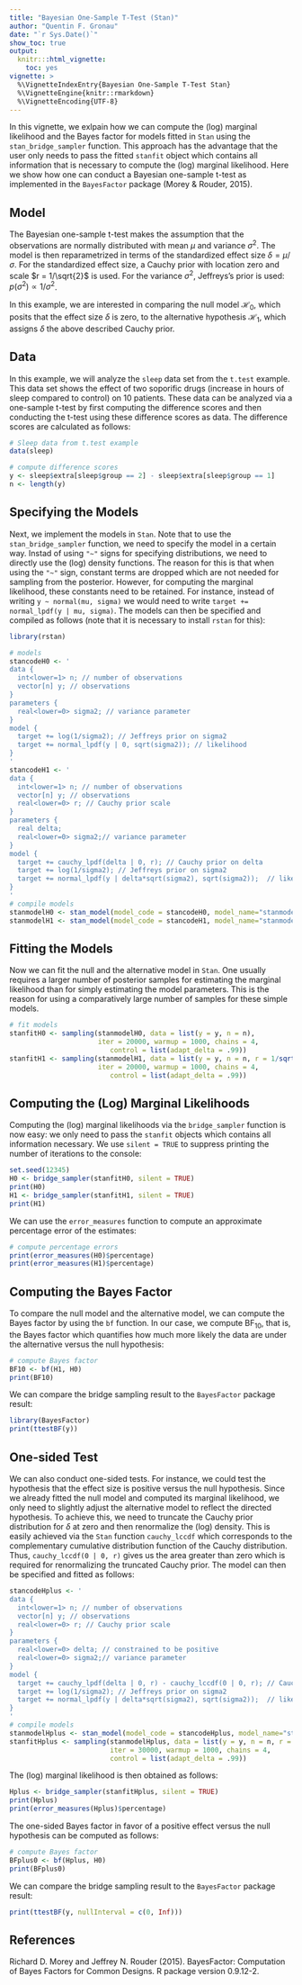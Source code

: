 ```yaml
---
title: "Bayesian One-Sample T-Test (Stan)"
author: "Quentin F. Gronau"
date: "`r Sys.Date()`"
show_toc: true
output:
  knitr:::html_vignette:
    toc: yes
vignette: >
  %\VignetteIndexEntry{Bayesian One-Sample T-Test Stan}
  %\VignetteEngine{knitr::rmarkdown}
  %\VignetteEncoding{UTF-8}
---
```

  
In this vignette, we exlpain how we can compute the (log) marginal likelihood and the Bayes factor for models fitted in `Stan` using the `stan_bridge_sampler` function. This approach has the advantage that the user only needs to pass the fitted `stanfit` object which contains all information that is necessary to compute the (log) marginal likelihood. Here we show how one can conduct a Bayesian one-sample t-test as implemented in the `BayesFactor` package (Morey & Rouder, 2015).
  
## Model
The Bayesian one-sample t-test makes the assumption that the observations are normally distributed with mean $\mu$ and variance $\sigma^2$. The model is then reparametrized in terms of the standardized effect size $\delta = \mu/\sigma$. For the standardized effect size, a Cauchy prior with location zero and scale $r = 1/\sqrt{2}$ is used. For the variance $\sigma^2$, Jeffreys's prior is used: $p(\sigma^2) \propto 1/\sigma^2$.
  
In this example, we are interested in comparing the null model $\mathcal{H}_0$, which posits that the effect size $\delta$ is zero, to the alternative hypothesis $\mathcal{H}_1$, which assigns $\delta$ the above described Cauchy prior.
  
## Data
In this example, we will analyze the `sleep` data set from the `t.test` example. This data set shows the effect of two soporific drugs (increase in hours of sleep compared to control) on 10 patients. These data can be analyzed via a one-sample t-test by first computing the difference scores and then conducting the t-test using these difference scores as data. The difference scores are calculated as follows:
  
```r
# Sleep data from t.test example
data(sleep)

# compute difference scores
y <- sleep$extra[sleep$group == 2] - sleep$extra[sleep$group == 1]
n <- length(y)
```

## Specifying the Models
Next, we implement the models in `Stan`. Note that to use the `stan_bridge_sampler` function, we need to specify the model in a certain way. Instad of using `"~"` signs for specifying distributions, we need to directly use the (log) density functions. The reason for this is that when using the `"~"` sign, constant terms are dropped which are not needed for sampling from the posterior. However, for computing the marginal likelihood, these constants need to be retained. For instance, instead of writing `y ~ normal(mu, sigma)` we would need to write `target += normal_lpdf(y | mu, sigma)`. The models can then be specified and compiled as follows (note that it is necessary to install `rstan` for this):
```r
library(rstan)

# models
stancodeH0 <- '
data {
  int<lower=1> n; // number of observations
  vector[n] y; // observations
}
parameters {
  real<lower=0> sigma2; // variance parameter
}
model {
  target += log(1/sigma2); // Jeffreys prior on sigma2
  target += normal_lpdf(y | 0, sqrt(sigma2)); // likelihood
}
'
stancodeH1 <- '
data {
  int<lower=1> n; // number of observations
  vector[n] y; // observations
  real<lower=0> r; // Cauchy prior scale
}
parameters {
  real delta;
  real<lower=0> sigma2;// variance parameter
}
model {
  target += cauchy_lpdf(delta | 0, r); // Cauchy prior on delta
  target += log(1/sigma2); // Jeffreys prior on sigma2
  target += normal_lpdf(y | delta*sqrt(sigma2), sqrt(sigma2));  // likelihood
}
'
# compile models
stanmodelH0 <- stan_model(model_code = stancodeH0, model_name="stanmodel")
stanmodelH1 <- stan_model(model_code = stancodeH1, model_name="stanmodel")
```

## Fitting the Models
Now we can fit the null and the alternative model in `Stan`. One usually requires a larger number of posterior samples for estimating the marginal likelihood than for simply estimating the model parameters. This is the reason for using a comparatively large number of samples for these simple models.
```r
# fit models
stanfitH0 <- sampling(stanmodelH0, data = list(y = y, n = n),
                      iter = 20000, warmup = 1000, chains = 4,
                         control = list(adapt_delta = .99))
stanfitH1 <- sampling(stanmodelH1, data = list(y = y, n = n, r = 1/sqrt(2)),
                      iter = 20000, warmup = 1000, chains = 4,
                         control = list(adapt_delta = .99))
```

## Computing the (Log) Marginal Likelihoods
Computing the (log) marginal likelihoods via the `bridge_sampler` function is now easy: we only need to pass the `stanfit` objects which contains all information necessary. We use `silent = TRUE` to suppress printing the number of iterations to the console:
```r
set.seed(12345)
H0 <- bridge_sampler(stanfitH0, silent = TRUE)
print(H0)
H1 <- bridge_sampler(stanfitH1, silent = TRUE)
print(H1)
```

We can use the `error_measures` function to compute an approximate percentage error of the estimates:
```r
# compute percentage errors
print(error_measures(H0)$percentage)
print(error_measures(H1)$percentage)
```

## Computing the Bayes Factor
To compare the null model and the alternative model, we can compute the Bayes factor by using the `bf` function.
In our case, we compute $\text{BF}_{10}$, that is, the Bayes factor which quantifies how much more likely the data are under the alternative versus the null hypothesis:
```r
# compute Bayes factor
BF10 <- bf(H1, H0)
print(BF10)
```
We can compare the bridge sampling result to the `BayesFactor` package result:
```r
library(BayesFactor)
print(ttestBF(y))
```

## One-sided Test
We can also conduct one-sided tests. For instance, we could test the hypothesis that the effect size is positive versus the null hypothesis.
Since we already fitted the null model and computed its marginal likelihood, we only need to slightly adjust the alternative model to reflect the directed hypothesis. To achieve this, we need to truncate the Cauchy prior distribution for $\delta$ at zero and then renormalize the (log) density. This is easily achieved via the `Stan` function `cauchy_lccdf` which corresponds to the complementary cumulative distribution function of the Cauchy distribution. Thus, `cauchy_lccdf(0 | 0, r)` gives us the area greater than zero which is required for renormalizing the truncated Cauchy prior. The model can then be specified and fitted as follows:
```r
stancodeHplus <- '
data {
  int<lower=1> n; // number of observations
  vector[n] y; // observations
  real<lower=0> r; // Cauchy prior scale
}
parameters {
  real<lower=0> delta; // constrained to be positive
  real<lower=0> sigma2;// variance parameter
}
model {
  target += cauchy_lpdf(delta | 0, r) - cauchy_lccdf(0 | 0, r); // Cauchy prior on delta
  target += log(1/sigma2); // Jeffreys prior on sigma2
  target += normal_lpdf(y | delta*sqrt(sigma2), sqrt(sigma2));  // likelihood
}
'
# compile models
stanmodelHplus <- stan_model(model_code = stancodeHplus, model_name="stanmodel")
stanfitHplus <- sampling(stanmodelHplus, data = list(y = y, n = n, r = 1/sqrt(2)),
                         iter = 30000, warmup = 1000, chains = 4,
                         control = list(adapt_delta = .99))
```
The (log) marginal likelihood is then obtained as follows:
```r
Hplus <- bridge_sampler(stanfitHplus, silent = TRUE)
print(Hplus)
print(error_measures(Hplus)$percentage)
```

The one-sided Bayes factor in favor of a positive effect versus the null hypothesis can be computed as follows:
```r
# compute Bayes factor
BFplus0 <- bf(Hplus, H0)
print(BFplus0)
```

We can compare the bridge sampling result to the `BayesFactor` package result:
```r
print(ttestBF(y, nullInterval = c(0, Inf)))
```

## References
Richard D. Morey and Jeffrey N. Rouder (2015). BayesFactor: Computation of Bayes Factors for Common Designs. R package version 0.9.12-2. \url{https://CRAN.R-project.org/package=BayesFactor}
